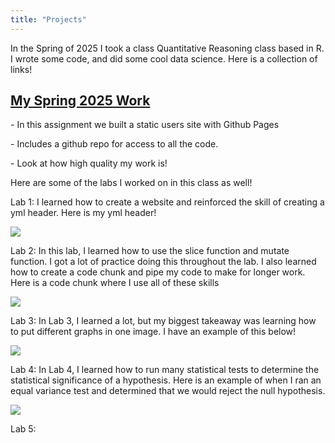 ```yaml
---
title: "Projects"
---
```


In the Spring of 2025 I took a class Quantitative Reasoning class based in R. I wrote some code, and did some cool data science. Here is a collection of links!

## [My Spring 2025 Work](https://github.com/bellaconrad)

\- In this assignment we built a static users site with Github Pages

\- Includes a github repo for access to all the code.

\- Look at how high quality my work is!

Here are some of the labs I worked on in this class as well!

Lab 1: I learned how to create a website and reinforced the skill of creating a yml header. Here is my yml header!

![](media/Lab_1_img.png)

Lab 2: In this lab, I learned how to use the slice function and mutate function. I got a lot of practice doing this throughout the lab. I also learned how to create a code chunk and pipe my code to make for longer work. Here is a code chunk where I use all of these skills

![](media/Lab_2_img.png)

Lab 3: In Lab 3, I learned a lot, but my biggest takeaway was learning how to put different graphs in one image. I have an example of this below!

![](media/Lab_3_img.png)

Lab 4: In Lab 4, I learned how to run many statistical tests to determine the statistical significance of a hypothesis. Here is an example of when I ran an equal variance test and determined that we would reject the null hypothesis.

![](media/Lab_4_img.png)

Lab 5: